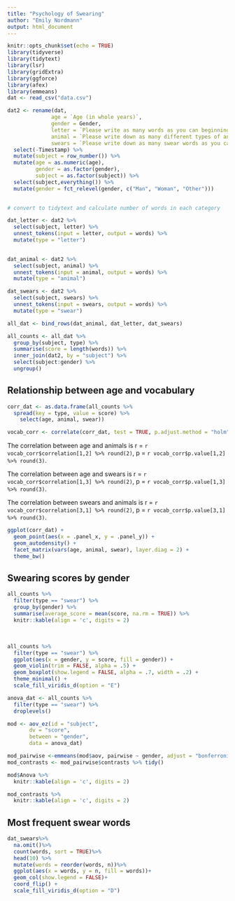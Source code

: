 ```yaml
---
title: "Psychology of Swearing"
author: "Emily Nordmann"
output: html_document
---
```


```r
knitr::opts_chunk$set(echo = TRUE)
library(tidyverse)
library(tidytext)
library(lsr)
library(gridExtra)
library(ggforce)
library(afex)
library(emmeans)
dat <- read_csv("data.csv")
```

```r
dat2 <- rename(dat,
              age = `Age (in whole years)`,
              gender = Gender,
              letter = `Please write as many words as you can beginning with the letter "A".`, 
              animal = `Please write down as many different types of animal as you can.`,
              swears = `Please write down as many swear words as you can.`) %>%
  select(-Timestamp) %>%
  mutate(subject = row_number()) %>%
  mutate(age = as.numeric(age),
         gender = as.factor(gender),
         subject = as.factor(subject)) %>%
  select(subject,everything()) %>%
  mutate(gender = fct_relevel(gender, c("Man", "Woman", "Other")))
  

# convert to tidytext and calculate number of words in each category

dat_letter <- dat2 %>%
  select(subject, letter) %>%
  unnest_tokens(input = letter, output = words) %>%
  mutate(type = "letter")
 

dat_animal <- dat2 %>%
  select(subject, animal) %>%
  unnest_tokens(input = animal, output = words) %>%
  mutate(type = "animal")

dat_swears <- dat2 %>%
  select(subject, swears) %>%
  unnest_tokens(input = swears, output = words) %>%
  mutate(type = "swear")

all_dat <- bind_rows(dat_animal, dat_letter, dat_swears)

all_counts <- all_dat %>%
  group_by(subject, type) %>%
  summarise(score = length(words)) %>%
  inner_join(dat2, by = "subject") %>%
  select(subject:gender) %>%
  ungroup()

```

## Relationship between age and vocabulary


```r
corr_dat <- as.data.frame(all_counts %>%
  spread(key = type, value = score) %>%
    select(age, animal, swear))

vocab_corr <- correlate(corr_dat, test = TRUE, p.adjust.method = "holm")

```

The correlation between age and animals is r = `r vocab_corr$correlation[1,2] %>% round(2)`, p = `r vocab_corr$p.value[1,2] %>% round(3)`. 

The correlation between age and swears is r = `r vocab_corr$correlation[1,3] %>% round(2)`, p = `r vocab_corr$p.value[1,3] %>% round(3)`. 

The correlation between swears and animals is r = `r vocab_corr$correlation[3,1] %>% round(2)`, p = `r vocab_corr$p.value[3,1] %>% round(3)`. 

```r
ggplot(corr_dat) +
  geom_point(aes(x = .panel_x, y = .panel_y)) +
  geom_autodensity() +
  facet_matrix(vars(age, animal, swear), layer.diag = 2) +
  theme_bw()
```


## Swearing scores by gender

```r
all_counts %>%
  filter(type == "swear") %>%
  group_by(gender) %>%
  summarise(average_score = mean(score, na.rm = TRUE)) %>%
  knitr::kable(align = 'c', digits = 2)  

```

<br>

```r
all_counts %>%
  filter(type == "swear") %>%
  ggplot(aes(x = gender, y = score, fill = gender)) +
  geom_violin(trim = FALSE, alpha = .5) +
  geom_boxplot(show.legend = FALSE, alpha = .7, width = .2) +
  theme_minimal() +
  scale_fill_viridis_d(option = "E")
```

```r
anova_dat <- all_counts %>%
  filter(type == "swear") %>%
  droplevels()

mod <- aov_ez(id = "subject",
       dv = "score",
       between = "gender",
       data = anova_dat)

mod_pairwise <-emmeans(mod$aov, pairwise ~ gender, adjust = "bonferroni")
mod_contrasts <- mod_pairwise$contrasts %>% tidy()

mod$Anova %>%
  knitr::kable(align = 'c', digits = 2) 

mod_contrasts %>%
  knitr::kable(align = 'c', digits = 2) 
```



## Most frequent swear words

```r
dat_swears%>%
  na.omit()%>%
  count(words, sort = TRUE)%>%
  head(10) %>%
  mutate(words = reorder(words, n))%>%
  ggplot(aes(x = words, y = n, fill = words))+
  geom_col(show.legend = FALSE)+
  coord_flip() +
  scale_fill_viridis_d(option = "D")
```


